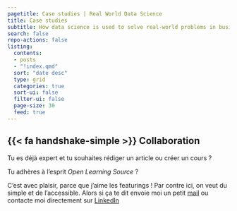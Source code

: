 ```yaml
---
pagetitle: Case studies | Real World Data Science
title: Case studies
subtitle: How data science is used to solve real-world problems in business, public policy and beyond
search: false
repo-actions: false
listing:
  contents: 
  - posts
  - "!index.qmd"
  sort: "date desc"
  type: grid
  categories: true
  sort-ui: false
  filter-ui: false
  page-size: 30
  feed: true
---
```

## {{< fa handshake-simple >}} Collaboration 

Tu es déjà expert et tu souhaites rédiger un article ou créer un cours ?

Tu adhères à l'esprit *Open Learning Source* ?

C'est avec plaisir, parce que j'aime les featurings ! Par contre ici, on veut du simple et de l'accessible. Alors si ça te dit envoie moi un petit [mail](cmenyssa@live.fr) ou contacte moi directement sur [LinkedIn](https://www.linkedin.com/in/menyssacherifaluron/)
